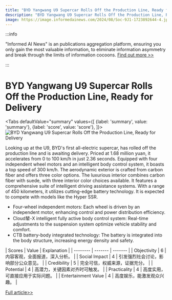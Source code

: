 ```yaml
---
title: "BYD Yangwang U9 Supercar Rolls Off the Production Line, Ready for Delivery"
description: "BYD Yangwang U9 Supercar Rolls Off the Production Line, Ready for Delivery"
image: https://image.informedainews.com/2024/08/Soc-9J1-1723892644-4.jpg
---
```



:::info

"Informed AI News" is an publications aggregation platform, ensuring you only gain the most valuable information, to eliminate information asymmetry and break through the limits of information cocoons.  [Find out more >>](/)

:::

# BYD Yangwang U9 Supercar Rolls Off the Production Line, Ready for Delivery


<Tabs
	defaultValue="summary"
	values={[
	{label: 'summary', value: 'summary'},
	{label: 'score', value: 'score'},
]}>
<TabItem value="summary">
<img
  src="https://image.informedainews.com/2024/08/Soc-9J1-1723892644-4.jpg"
  alt="BYD Yangwang U9 Supercar Rolls Off the Production Line, Ready for Delivery"
/>



Looking up at the U9, BYD's first all-electric supercar, has rolled off the production line and is awaiting delivery. Priced at 1.68 million yuan, it accelerates from 0 to 100 km/h in just 2.36 seconds. Equipped with four independent wheel motors and an intelligent body control system, it boasts a top speed of 300 km/h. The aerodynamic exterior is crafted from carbon fiber and offers three color options. The luxurious interior combines carbon fiber with suede, with three interior color choices available. It features a comprehensive suite of intelligent driving assistance systems. With a range of 450 kilometers, it utilizes cutting-edge battery technology. It is expected to compete with models like the Hyper SSR.

- Four-wheel independent motors: Each wheel is driven by an independent motor, enhancing control and power distribution efficiency.
- Cloud辇-X intelligent fully active body control system: Real-time adjustments to the suspension system optimize vehicle stability and comfort.
- CTB battery-body integrated technology: The battery is integrated into the body structure, increasing energy density and safety.
</TabItem>
<TabItem value="score">
	| Scores     | Value   | Explanation |
	| -------- | ------- | ------- |
	| Objectivity  | 6    | 内容客观，全面报道，深入分析。    |
	| Social Impact | 4     | 引发强烈社会讨论，影响部分公众意见。    |
	| Credibility    | 5    | 完全可信，权威来源，证据充分。    |
	| Potential    | 4    | 高潜力，关键因素对齐时可触发。    |
	| Practicality    | 4    | 高度实用，可直接应用于实际问题。    |
	| Entertainment Value    | 4    | 高度娱乐，能激发观众兴趣。    |
</TabItem>
</Tabs>

[Full article>>](https://www.cnbeta.com.tw/articles/tech/1442460.htm)
